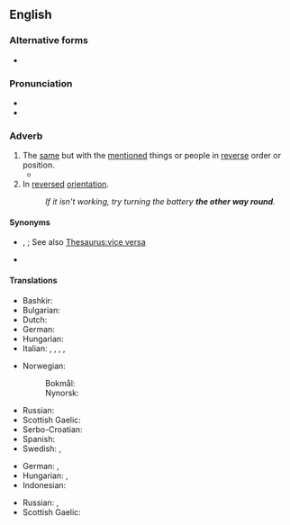 ==English==
{{was wotd|2008|July|8}}

===Alternative forms===
* {{l|en|the other way around}}

===Pronunciation===
* {{audio|en|en-us-the other way round.ogg|Audio (US)}}
* {{audio|en|en-au-the other way round.ogg|Audio (AU)}}

===Adverb===
{{en-adv|head=the [[other]] [[way]] [[round]]|-}}

# The [[same]] but with the [[mention]]ed things or people in [[reverse]] order or position.
#* {{quote-text|en|year=1979|author={{w|Honor Tracy}}|title=The Ballad of Castle Reef|page=45|passage=At dinner Marigold had the Rector on her right and the Colonel on her left, Francis had their wives '''the other way round''' to avoid any signs of preference, …}}
# In [[reversed]] [[orientation]].
#: ''If it isn't working, try turning the battery '''the other way round'''.''

====Synonyms====
* {{sense|same, but with mentioned things in reverse order}} {{l|en|conversely}}, {{l|en|vice versa}}; See also [[Thesaurus:vice versa]]
* {{sense|in reversed orientation}} {{l|en|backwards}}

====Translations====
{{trans-top|same but with mentioned things reversed}}
* Bashkir: {{t|ba|киреһенсә|sc=Cyrl}}
* Bulgarian: {{t+|bg|обра́тно|sc=Cyrl}}
* Dutch: {{t+|nl|omgekeerd}}
* German: {{t+|de|umgekehrt}}
* Hungarian: {{t+|hu|fordítva}}
* Italian: {{t+|it|viceversa}}, {{t|it|al contrario}}, {{t|it|all'incontrario}}, {{t|it|all'opposto}}, {{t|it|all'inverso}}
{{trans-mid}}
* Norwegian:
*: Bokmål: {{t|nb|omvendt}}
*: Nynorsk: {{t|nn|omvend}}
* Russian: {{t+|ru|наоборо́т}}
* Scottish Gaelic: {{t|gd|air an rathad eile}}
* Serbo-Croatian: {{t+|sh|obrnuto}}
* Spanish: {{t|es|al revés}}
* Swedish: {{t+|sv|omvänt}}, {{t+|sv|tvärtom}}
{{trans-bottom}}

{{trans-top|in reversed orientation}}
* German: {{t+|de|andersherum}}, {{t+|de|andersrum}}
* Hungarian: {{t|hu|megfordítva}}, {{t|hu|ellenkező irányban}}
* Indonesian: {{t+|id|terbalik}}
{{trans-mid}}
* Russian: {{t+|ru|наза́д}}, {{t+|ru|за́дом наперёд}}
* Scottish Gaelic: {{t|gd|air an rathad eile}}
{{trans-bottom}}